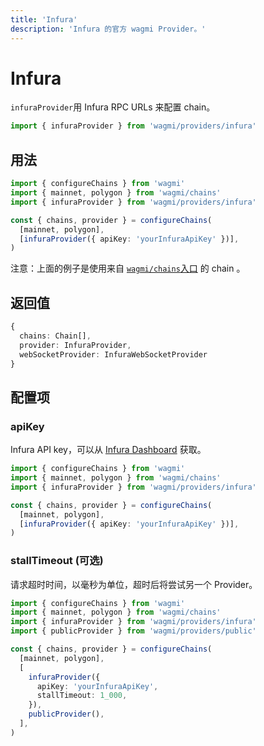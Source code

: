 ```yaml
---
title: 'Infura'
description: 'Infura 的官方 wagmi Provider。'
---
```



# Infura

`infuraProvider`用 Infura RPC URLs 来配置 chain。

```ts
import { infuraProvider } from 'wagmi/providers/infura'
```

## 用法

```ts
import { configureChains } from 'wagmi'
import { mainnet, polygon } from 'wagmi/chains'
import { infuraProvider } from 'wagmi/providers/infura'

const { chains, provider } = configureChains(
  [mainnet, polygon],
  [infuraProvider({ apiKey: 'yourInfuraApiKey' })],
)
```

注意：上面的例子是使用来自 [`wagmi/chains`入口](/react/chains#wagmichains) 的 chain 。

## 返回值

```ts
{
  chains: Chain[],
  provider: InfuraProvider,
  webSocketProvider: InfuraWebSocketProvider
}
```

## 配置项

### apiKey

Infura API key，可以从 [Infura Dashboard](https://infura.io/login) 获取。

```ts {7}
import { configureChains } from 'wagmi'
import { mainnet, polygon } from 'wagmi/chains'
import { infuraProvider } from 'wagmi/providers/infura'

const { chains, provider } = configureChains(
  [mainnet, polygon],
  [infuraProvider({ apiKey: 'yourInfuraApiKey' })],
)
```

### stallTimeout (可选)

请求超时时间，以毫秒为单位，超时后将尝试另一个 Provider。

```ts {11}
import { configureChains } from 'wagmi'
import { mainnet, polygon } from 'wagmi/chains'
import { infuraProvider } from 'wagmi/providers/infura'
import { publicProvider } from 'wagmi/providers/public'

const { chains, provider } = configureChains(
  [mainnet, polygon],
  [
    infuraProvider({
      apiKey: 'yourInfuraApiKey',
      stallTimeout: 1_000,
    }),
    publicProvider(),
  ],
)
```

